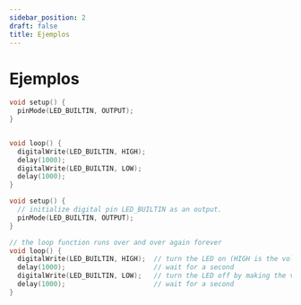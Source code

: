 ```yaml
---
sidebar_position: 2
draft: false
title: Ejemplos
---
```


# Ejemplos

```cpp
void setup() {
  pinMode(LED_BUILTIN, OUTPUT);
}


void loop() {
  digitalWrite(LED_BUILTIN, HIGH);
  delay(1000);
  digitalWrite(LED_BUILTIN, LOW);
  delay(1000);
}

```

```cpp 
void setup() {
  // initialize digital pin LED_BUILTIN as an output.
  pinMode(LED_BUILTIN, OUTPUT);
}

// the loop function runs over and over again forever
void loop() {
  digitalWrite(LED_BUILTIN, HIGH);  // turn the LED on (HIGH is the voltage level)
  delay(1000);                      // wait for a second
  digitalWrite(LED_BUILTIN, LOW);   // turn the LED off by making the voltage LOW
  delay(1000);                      // wait for a second
}
```

# 

